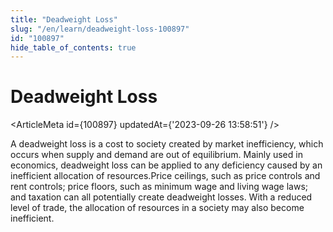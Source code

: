 ```yaml
---
title: "Deadweight Loss"
slug: "/en/learn/deadweight-loss-100897"
id: "100897"
hide_table_of_contents: true
---
```



# Deadweight Loss

<ArticleMeta id={100897} updatedAt={'2023-09-26 13:58:51'} />
<div className='border-solid border-b border-t-0 my-4 border-[var(--ifm-color-gray-300)]' />

A deadweight loss is a cost to society created by market inefficiency, which occurs when supply and demand are out of equilibrium. Mainly used in economics, deadweight loss can be applied to any deficiency caused by an inefficient allocation of resources.Price ceilings, such as price controls and rent controls; price floors, such as minimum wage and living wage laws; and taxation can all potentially create deadweight losses. With a reduced level of trade, the allocation of resources in a society may also become inefficient.
